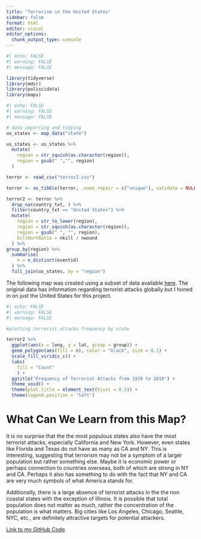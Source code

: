 ```yaml
---
title: "Terrorism in the United States"
sidebar: false
format: html
editor: visual
editor_options: 
  chunk_output_type: console
---
```


```r
#| echo: FALSE
#| warning: FALSE
#| message: FALSE

library(tidyverse)
library(mdsr)
library(poliscidata)
library(maps)
```

```r
#| echo: FALSE
#| warning: FALSE
#| message: FALSE

# data importing and tidying
us_states <- map_data("state")

us_states <- us_states %>%
  mutate(
    region = str_squish(as.character(region)),
    region = gsub(" ","", region)
  )

terror <- read_csv("terror2.csv")

terror <- as_tibble(terror, .name_repair = c("unique"), validate = NULL)

terror2 <- terror %>%
  drop_na(country_txt, ) %>%
  filter(country_txt == "United States") %>%
  mutate(
    region = str_to_lower(region),
    region = str_squish(as.character(region)),
    region = gsub(" ", "", region),
    killHurtRatio = nkill / nwound 
  ) %>%
group_by(region) %>%
  summarise(
    n = n_distinct(eventid)
  ) %>%
  full_join(us_states, by = "region")
```

The following map was created using a subset of data available [here](https://www.kaggle.com/code/abigaillarion/terrorist-attacks-in-united-states). The original data has information regarding terrorist attacks globally but I honed in on just the United States for this project. 

```r
#| echo: FALSE
#| warning: FALSE
#| message: FALSE

#plotting terrorist attacks frequency by state

terror2 %>%
  ggplot(aes(x = long, y = lat, group = group)) +
  geom_polygon(aes(fill = n), color = "black", size = 0.1) +
  scale_fill_viridis_c() +
  labs(
    fill = "Count"
    ) +
  ggtitle("Frequency of Terrorist Attacks from 1970 to 2016") +
  theme_void() +
  theme(plot.title = element_text(hjust = 0.5)) +
  theme(legend.position = "left")
```

# What Can We Learn from this Map?

It is no surprise that the the most populous states also have the most terrorist attacks, especially California and New York. However, even states like Florida and Texas do not have as many as CA and NY. This is interesting, suggesting that terrorism may not be a symptom of a larger population but rather something else. Maybe it is economic power or perhaps connection to countries overseas, both of which are strong in NY and CA. Perhaps it also has something to do with the fact that NY and CA are very much symbols of what America stands for.

Additionally, there is a large absence of terrorist attacks in the the non coastal states with the exception of Illinois. It is possible that total population does not matter as much, rather the concentration of the population is what matters. Big cities like Los Angeles, Chicago, Seattle, NYC, etc., are definitely attractive targets for potential attackers.

[Link to my GitHub Code](https://github.com/ApexWookiee/wfenske05)
